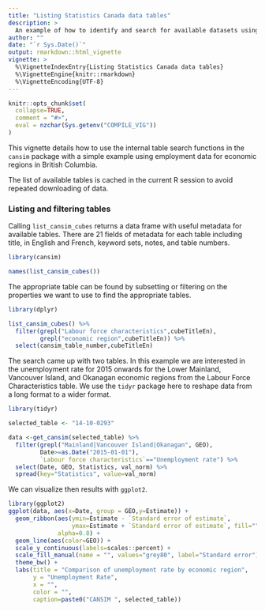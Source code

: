 ```yaml
---
title: "Listing Statistics Canada data tables"
description: >
  An example of how to identify and search for available datasets using the cansim package.
author: ""
date: "`r Sys.Date()`"
output: rmarkdown::html_vignette
vignette: >
  %\VignetteIndexEntry{Listing Statistics Canada data tables}
  %\VignetteEngine{knitr::rmarkdown}
  %\VignetteEncoding{UTF-8}
---
```


```r
knitr::opts_chunk$set(
  collapse=TRUE,
  comment = "#>",
  eval = nzchar(Sys.getenv("COMPILE_VIG"))
)
```
This vignette details how to use the internal table search functions in the `cansim` package with a simple example using employment data for economic regions in British Columbia. 

The list of available tables is cached in the current R session to avoid repeated downloading of data.

### Listing and filtering tables

Calling `list_cansim_cubes` returns a data frame with useful metadata for available tables. There are 21 fields of metadata for each table including title, in English and French, keyword sets, notes, and table numbers. 
```r
library(cansim)

names(list_cansim_cubes())
```
The appropriate table can be found by subsetting or filtering on the properties we want to use to find the appropriate tables. 
```r
library(dplyr)

list_cansim_cubes() %>% 
  filter(grepl("Labour force characteristics",cubeTitleEn), 
         grepl("economic region",cubeTitleEn)) %>% 
  select(cansim_table_number,cubeTitleEn)
```
The search came up with two tables. In this example we are interested in the unemployment rate for 2015 onwards for the Lower Mainland, Vancouver Island, and Okanagan economic regions from the Labour Force Characteristics table. We use the `tidyr` package here to reshape data from a long format to a wider format. 
```r
library(tidyr)

selected_table <- "14-10-0293"

data <-get_cansim(selected_table) %>% 
  filter(grepl("Mainland|Vancouver Island|Okanagan", GEO),
         Date>=as.Date("2015-01-01"),
         `Labour force characteristics`=="Unemployment rate") %>%
  select(Date, GEO, Statistics, val_norm) %>%
  spread(key="Statistics", value=val_norm)
```
We can visualize then results with `ggplot2`. 
```r
library(ggplot2)
ggplot(data, aes(x=Date, group = GEO,y=Estimate)) +
  geom_ribbon(aes(ymin=Estimate - `Standard error of estimate`,
                  ymax=Estimate + `Standard error of estimate`, fill=""),
              alpha=0.8) +
  geom_line(aes(color=GEO)) +
  scale_y_continuous(labels=scales::percent) +
  scale_fill_manual(name = "", values="grey80", label="Standard error") +
  theme_bw() + 
  labs(title = "Comparison of unemployment rate by economic region",
       y = "Unemployment Rate", 
       x = "",
       color = "",
       caption=paste0("CANSIM ", selected_table))
```


